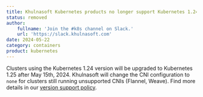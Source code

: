 ```yaml
---
title: Khulnasoft Kubernetes products no longer support Kubernetes 1.24
status: removed
author:
    fullname: 'Join the #k8s channel on Slack.'
    url: 'https://slack.khulnasoft.com'
date: 2024-05-22
category: containers
product: kubernetes
---
```


Clusters using the Kubernetes 1.24 version will be upgraded to Kubernetes 1.25 after May 15th, 2024.
Khulnasoft will change the CNI configuration to `none` for clusters still running unsupported CNIs (Flannel, Weave).
Find more details in our [version support policy](https://www.khulnasoft.com/en/docs/containers/kubernetes/reference-content/version-support-policy/#supported-container-network-interfaces-cni).

